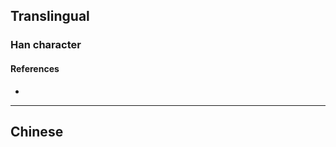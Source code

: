 {{character info/new}}
{{also|懣}}
==Translingual==

===Han character===
{{Han char|rn=61|rad=心|as=13|sn=17|four=|canj=EBP,XEBP|ids=⿱满心}}

====References====
* {{Han ref|kx=0406.141|hdz=42359.040|uh=61D1|ud=25041}}

----

==Chinese==
{{zh-see|懣}}